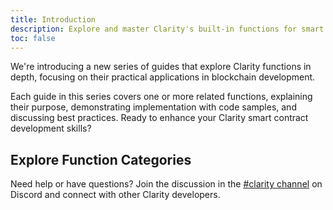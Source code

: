 ```yaml
---
title: Introduction
description: Explore and master Clarity's built-in functions for smart contract development.
toc: false
---
```



<Callout title="New Series" type="info">
We're introducing a new series of guides that explore Clarity functions in depth, focusing on their practical applications in blockchain development.
</Callout>

Each guide in this series covers one or more related functions, explaining their purpose, demonstrating implementation with code samples, and discussing best practices. Ready to enhance your Clarity smart contract development skills?

## Explore Function Categories

<Cards>
  <SecondaryCard
    href="/stacks/clarity/basic-arithmetic"
    title="Arithmetic Operations"
    description="Master basic and advanced arithmetic functions for precise calculations in smart contracts."
    tag='Core'
  />
  <SecondaryCard
    href="/stacks/clarity/cryptographic-functions"
    title="Cryptographic Functions"
    description="Learn how to use hash functions and other cryptographic operations for data integrity and security."
    tag='Security'
  />
  <SecondaryCard
    href="/stacks/clarity/access-control"
    title="Access control"
    description="Discover functions for interacting with blockchain data, including block information and transaction details."
    tag='Blockchain'
  />
  <SecondaryCard
    href="/stacks/clarity/time-and-blocks"
    title="Time-based logic"
    description="Learn how to use time-based functions to manage and manipulate time-sensitive logic in smart contracts."
    tag='Blockchain'
  />
</Cards>

Need help or have questions? Join the discussion in the [#clarity channel](https://stacks.chat) on Discord and connect with other Clarity developers.